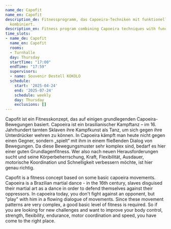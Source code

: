 ```yaml
---
name_de: Capofit
name_en: Capofit
description_de: Fitnessprogramm, das Capoeira-Techniken mit funktionellem Training
  kombiniert.
description_en: Fitness program combining Capoeira techniques with functional training.
time_slots:
- name_de: Capofit
  name_en: Capofit
  rooms:
  - Turnhalle
  day: Thursday
  startTime: "17:00"
  endTime: "17:59"
  supervisors:
  - name: Souvenir Destell KOKOLO
  schedule:
    start: '2025-04-24'
    end: '2025-07-24'
    schedule: weekly
    day: Thursday
    exclusions: []
---
```


<Locale value="de">
 

 Capofit ist ein Fitnesskonzept, das auf einigen grundlegenden Capoeira-
Bewegungen basiert. Capoeira ist ein brasilianischer Kampftanz – im 16.
Jahrhundert tarnten Sklaven ihre Kampfkunst als Tanz, um sich gegen ihre
Unterdrücker wehren zu können. In Capoeira kämpft man heute nicht gegen einen
Gegner, sondern „spielt“ mit ihm in einem fließenden Dialog von Bewegungen. Da
diese Bewegungsmuster sehr komplex sind, bedarf es hier einer guten
Grundlagenfitness. Wer also nach neuen Herausforderungen sucht und seine
Körperbeherrschung, Kraft, Flexibilität, Ausdauer, motorische Koordination und
Schnelligkeit verbessern möchte, ist hier genau richtig.

</Locale>
<Locale value="en">
 

 Capofit is a fitness concept based on some basic capoeira movements. Capoeira is
a Brazilian martial dance - in the 16th century, slaves disguised their martial
art as a dance in order to defend themselves against their oppressors. In
capoeira today, you don't fight against an opponent, but "play" with him in a
flowing dialogue of movements. Since these movement patterns are very complex, a
good basic level of fitness is required. So if you are looking for new
challenges and want to improve your body control, strength, flexibility,
endurance, motor coordination and speed, you have come to the right place.

</Locale>
